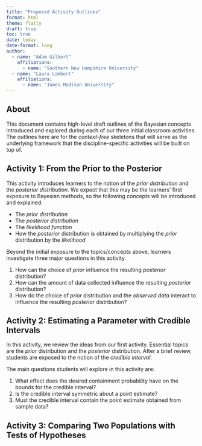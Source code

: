 ```yaml
---
title: "Proposed Activity Outlines"
format: html
theme: flatly
draft: true
toc: true
date: today
date-format: long
author: 
  - name: "Adam Gilbert"
    affiliations: 
      - name: "Southern New Hampshire University"
  - name: "Laura Lambert"
    affiliations: 
      - name: "James Madison University"
---
```


## About

This document contains high-level draft outlines of the Bayesian concepts introduced and explored during each of our three initial classroom activities. The outlines here are for the *context-free* skeletons that will serve as the underlying framework that the discipline-specific activities will be built on top of.

## Activity 1: From the Prior to the Posterior

This activity introduces learners to the notion of the *prior distribution* and the *posterior distribution*. We expect that this may be the learners' first exposure to Bayesian methods, so the following concepts will be introduced and explained.

+ The *prior distribution*
+ The *posterior distribution*
+ The *likelihood function*
+ How the *posterior* distribution is obtained by multiplying the *prior* distribution by the *likelihood*

Beyond the initial exposure to the topics/concepts above, learners investigate three major questions in this activity.

1. How can the choice of *prior* influence the resulting *posterior* distribution?
2. How can the amount of data collected influence the resulting *posterior* distribution?
3. How do the choice of *prior* distribution and the *observed data* interact to influence the resulting *posterior* distribution?

## Activity 2: Estimating a Parameter with Credible Intervals

In this activity, we review the ideas from our first activity. Essential topics are the *prior* distribution and the *posterior* distribution. After a brief review, students are exposed to the notion of the *credible interval*. 

The main questions students will explore in this activity are:

1. What effect does the desired containment probability have on the bounds for the credible interval?
2. Is the credible interval symmetric about a point estimate?
3. Must the credible interval contain the point estimate obtained from sample data?

## Activity 3: Comparing Two Populations with Tests of Hypotheses

